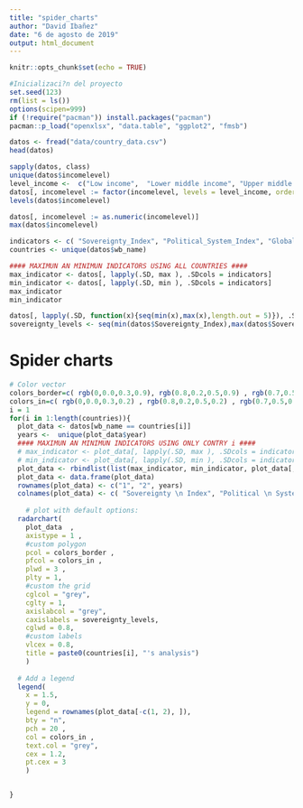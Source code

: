 ```yaml
---
title: "spider_charts"
author: "David Ibañez"
date: "6 de agosto de 2019"
output: html_document
---
```


```r
knitr::opts_chunk$set(echo = TRUE)
```

```r
#Inicializaci?n del proyecto
set.seed(123)
rm(list = ls())
options(scipen=999)
if (!require("pacman")) install.packages("pacman")
pacman::p_load("openxlsx", "data.table", "ggplot2", "fmsb")
```

```r
datos <- fread("data/country_data.csv")
head(datos)
```
```r
sapply(datos, class)
unique(datos$incomelevel)
level_income <-  c("Low income",  "Lower middle income", "Upper middle income",  "High income: OECD",    "High income: nonOECD")
datos[, incomelevel := factor(incomelevel, levels = level_income, ordered = T)]
levels(datos$incomelevel)
```
```r
datos[, incomelevel := as.numeric(incomelevel)]
max(datos$incomelevel)
```

```r
indicators <- c( "Sovereignty_Index", "Political_System_Index", "Globalization_Index", "Growth_GDP")
countries <- unique(datos$wb_name)

#### MAXIMUN AN MINIMUN INDICATORS USING ALL COUNTRIES ####
max_indicator <- datos[, lapply(.SD, max ), .SDcols = indicators]
min_indicator <- datos[, lapply(.SD, min ), .SDcols = indicators]
max_indicator
min_indicator
```
```r
datos[, lapply(.SD, function(x){seq(min(x),max(x),length.out = 5)}), .SDcols = indicators]
sovereignty_levels <- seq(min(datos$Sovereignty_Index),max(datos$Sovereignty_Index),length.out = 5)
```
# Spider charts 
```r
# Color vector
colors_border=c( rgb(0,0.0,0.3,0.9), rgb(0.8,0.2,0.5,0.9) , rgb(0.7,0.5,0.1,0.9), rgb(0.2,0.5,0.5,0.9)   )
colors_in=c( rgb(0,0.0,0.3,0.2) , rgb(0.8,0.2,0.5,0.2) , rgb(0.7,0.5,0.1,0.2), rgb(0.2,0.5,0.5,0.2))
i = 1
for(i in 1:length(countries)){
  plot_data <- datos[wb_name == countries[i]]
  years <-  unique(plot_data$year)
  #### MAXIMUN AN MINIMUN INDICATORS USING ONLY CONTRY i ####
  # max_indicator <- plot_data[, lapply(.SD, max ), .SDcols = indicators]
  # min_indicator <- plot_data[, lapply(.SD, min ), .SDcols = indicators]
  plot_data <- rbindlist(list(max_indicator, min_indicator, plot_data[, mget(indicators)]))
  plot_data <- data.frame(plot_data)
  rownames(plot_data) <- c("1", "2", years)
  colnames(plot_data) <- c( "Sovereignty \n Index", "Political \n System Index", "Globalization \n Index", "Growth \n GDP")
    
    # plot with default options:
  radarchart(
    plot_data  ,
    axistype = 1 ,
    #custom polygon
    pcol = colors_border ,
    pfcol = colors_in ,
    plwd = 3 ,
    plty = 1,
    #custom the grid
    cglcol = "grey",
    cglty = 1,
    axislabcol = "grey",
    caxislabels = sovereignty_levels,
    cglwd = 0.8,
    #custom labels
    vlcex = 0.8,
    title = paste0(countries[i], "'s analysis")
    )
  
  # Add a legend
  legend(
    x = 1.5,
    y = 0,
    legend = rownames(plot_data[-c(1, 2), ]),
    bty = "n",
    pch = 20 ,
    col = colors_in ,
    text.col = "grey",
    cex = 1.2,
    pt.cex = 3
    )


}


```










